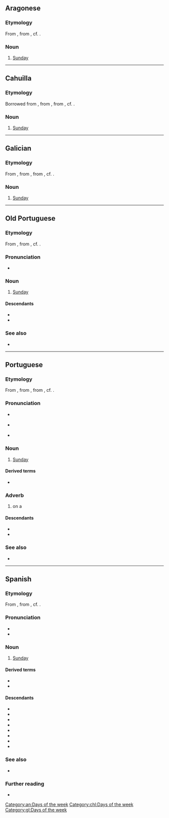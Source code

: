 {{also|Domingo}}
==Aragonese==
{{Wikipedia|lang=an}}

===Etymology===
From {{inh|an|la|dominicus}}, from {{m|la|dies Dominicus|(diēs) Dominicus|[[dominical]] day, [[Lord's Day|Lord’s day]] or day of the Lord}}, cf. {{m|la|dies Dominica|(diēs) Dominica|dominical day, Lord’s day or day of the Lord}}.

===Noun===
{{head|an|noun|g=m}}

# [[Sunday]]

[[Category:an:Days of the week]]

----

==Cahuilla==

===Etymology===
Borrowed from {{bor|chl|es|domingo}}, from {{der|chl|la|dominicus}}, from {{m|la|dies Dominicus|(diēs) Dominicus|[[dominical]] day, [[Lord's Day|Lord’s day]] or day of the Lord}}, cf. {{m|la|dies Dominica|(diēs) Dominica|dominical day, Lord’s day or day of the Lord}}.

===Noun===
{{head|chl|noun|head=domíngo}}

# [[Sunday]]

[[Category:chl:Days of the week]]

----

==Galician==
{{wikipedia|lang=gl}}

===Etymology===
From {{inh|gl|roa-opt|domingo}}, from {{inh|gl|la|dominicus}}, from {{m|la|dies Dominicus|(diēs) Dominicus|[[dominical]] day, [[Lord's Day|Lord’s day]] or day of the Lord}}, cf. {{m|la|dies Dominica|(diēs) Dominica|dominical day, Lord’s day or day of the Lord}}.

===Noun===
{{head|gl|noun|g=m}}

# [[Sunday]]

[[Category:gl:Days of the week]]

----

==Old Portuguese==

===Etymology===
From {{inh|roa-opt|la|dominicus}}, from  {{m|la|dies Dominicus|(diēs) Dominicus|[[dominical]] day, [[Lord's Day|Lord’s day]] or day of the Lord}}, cf. {{m|la|dies Dominica|(diēs) Dominica|dominical day, Lord’s day or day of the Lord}}.

===Pronunciation===
* {{IPA|roa-opt|/do.ˈmĩ.ɡo/}}

===Noun===
{{roa-opt-noun|m}}

# [[Sunday]]

====Descendants====
* {{desc|gl|domingo}}
* {{desc|pt|domingo}}

===See also===
* {{list:days of the week/roa-opt}}

----

==Portuguese==
{{Wikipedia|lang=pt}}

===Etymology===
From {{inh|pt|roa-opt|domingo}}, from {{inh|pt|la|dominicus}}, from {{m|la|dies Dominicus|(diēs) Dominicus|[[dominical]] day, [[Lord's Day|Lord’s day]] or day of the Lord}}, cf. {{m|la|dies Dominica|(diēs) Dominica|dominical day, Lord’s day or day of the Lord}}.

===Pronunciation===
* {{a|Portugal}} {{IPA|pt|/du.ˈmĩ.ɡu/}}
* {{a|Brazil}} {{IPA|pt|/do.ˈmĩ.ɡu/}}
* {{hyphenation|pt|do|min|go}}

===Noun===
{{pt-noun|m|s}}

# [[Sunday]]

====Derived terms====
* {{l|pt|domingueiro}}

===Adverb===
{{pt-adv|-}}

# on a {{l|en|Sunday}}

====Descendants====
* {{desc|ms|minggu}}
* {{desc|tet|loron-domingu}}

===See also===
* {{list:days of the week/pt}}

----

==Spanish==
{{Wikipedia|lang=es}}

===Etymology===
From {{inh|es|la|dominicus}}, from {{m|la|dies Dominicus|(diēs) Dominicus|[[dominical]] day, [[Lord's Day|Lord's day]] or day of the Lord}}, cf. {{m|la|dies Dominica|(diēs) Dominica|dominical day, Lord’s day or day of the Lord}}.

===Pronunciation===
* {{es-IPA}}
* {{audio|es|Es-domingo.ogg|Audio}}

===Noun===
{{es-noun|m}}

# [[Sunday]]

====Derived terms====
* {{l|es|Domingo de Adviento}}
* {{l|es|domingo siete}}

====Descendants====
* {{desc|bor=1|mih|tumingu}}
* {{desc|bor=1|kyj|domingko}}
* {{desc|bor=1|xtm|domingu}}
* {{desc|bor=1|nv|damóo}}
* {{desc|bor=1|nv|damį́įgo}}
* {{desc|bor=1|twf|tumį́ku}}
* {{desc|bor=1|poe|mincó}}
* {{desc|bor=1|ctp|teminku}}

===See also===
* {{list:days of the week/es}}

===Further reading===
* {{R:DRAE 2001}}